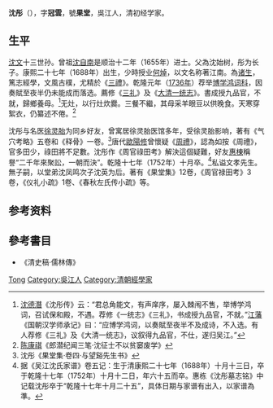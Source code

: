 {{Otheruses|other=名为沈彤的其他人物|沈彤}}

'''沈彤'''（{{bd|1688年||1752年|catIdx=Shen}}），字'''冠雲'''，號'''果堂'''，吳江人，清初经学家。

== 生平 ==
[[沈文|沈文]]十三世孙。曾祖[[沈自南|沈自南]]是顺治十二年（1655年）进士。父為沈始树，彤为长子。康熙二十七年（1688年）出生，少時授业[[何焯|何焯]]，以文名称著江南。為[[诸生|诸生]]，篤志經學，文風古樸，尤精於《[[三禮|三禮]]》。乾隆元年（[[1736年|1736年]]）荐举[[博学鸿词科|博学鸿词科]]，因奏賦至夜半仍未能成而落选。薦修《[[三礼|三礼]]》及《[[大清一统志|大清一统志]]》。書成授九品官，不就，歸鄉養母。<ref>[[沈德潛|沈德潛]]《沈彤传》云：“君总角能文，有声庠序，屡入棘闱不售，举博学鸿词，召试保和殿，不遇。荐修《一统志》《三礼》，书成授九品官，不就。”[[江藩|江藩]]《国朝汉学师承记》曰：“应博学鸿词，以奏賦至夜半不及成诗，不入选。有人荐修《三礼》及《大清一统志》，议叙得九品官，不仕，遂归吴江。”</ref>无灶，以行灶炊爨。三餐不繼，其母采羊眼豆以供晚食。天寒穿絮衣，仍纂述不倦。<ref>[[陈康祺|陈康祺]]《郎潜纪闻三笔·沈征士不以贫窭废学》</ref>

沈彤与名医[[徐灵胎|徐灵胎]]为同乡好友，曾寓居徐灵胎医馆多年，受徐灵胎影响，著有《气穴考略》五卷和《释骨》一卷。<ref>沈彤《果堂集·卷四·与望谿先生书》</ref>唐代[[歐陽修|歐陽修]]曾懷疑《[[周禮|周禮]]》，認為如按《周禮》，官多田少，祿田將不足數。沈彤作《周官祿田考》解決這個疑難，好友[[惠棟|惠棟]]稱譽“二千年來聚訟，一朝而決”。乾隆十七年（1752年）十月卒。<ref>据《吴江沈氏家谱》卷五记：生于清康熙二十七年（1688年）十月十三日，卒于乾隆十七年（1752年）十月十二日，年六十五而卒。惠栋《沈彤墓志铭》中记载沈彤卒于“乾隆十七年十月二十五”，具体日期与家谱有出入，以家谱為準。</ref>私谥文孝先生。無子嗣，以堂弟沈凤鸣次子沈英为后。著有《果堂集》12卷，《周官禄田考》3卷，《仪礼小疏》1卷、《春秋左氏传小疏》等。

== 参考资料 ==
{{reflist}}

== 參考書目 ==
* 《清史稿·儒林傳》

{{Authority control}}
{{DEFAULTSORT:Shen沈}}
[[Category:沈姓|Tong]]
[[Category:吳江人|Category:吳江人]]
[[Category:清朝經學家|Category:清朝經學家]]